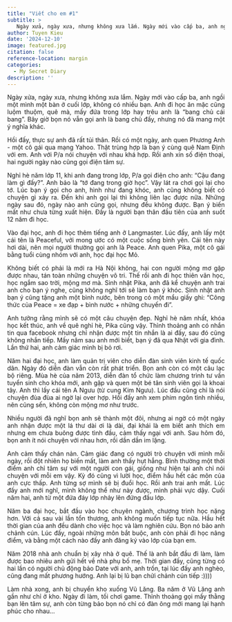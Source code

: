 ```yaml
---
title: "Viết cho em #1"
subtitle: >
   Ngày xửa, ngày xưa, nhưng không xưa lắm. Ngày mới vào cấp ba, anh ngồi một mình một bàn ở cuối lớp, không có nhiều bạn...
author: Tuyen Kieu
date: '2024-12-10'
image: featured.jpg
citation: false
reference-location: margin
categories:
  - My Secret Diary
description: ''
---
```


<p style="text-align:justify">Ngày xửa, ngày xưa, nhưng không xưa lắm. Ngày mới vào cấp ba, anh ngồi một mình một bàn ở cuối lớp, không có nhiều bạn. Anh đi học ăn mặc cũng luộm thuộm, quê mà, mấy đứa trong lớp hay trêu anh là "bang chủ cái bang". Bây giờ bọn nó vẫn gọi anh là bang chủ đấy, nhưng nó đã mang một ý nghĩa khác.</p>

<p style="text-align:justify">Hồi đấy, thực sự anh đã rất tủi thân. Rồi có một ngày, anh quen Phương Anh - một cô gái qua mạng Yahoo. Thật trùng hợp là bạn ý cùng quê Nam Định với em. Anh với P/a nói chuyện với nhau khá hợp. Rồi anh xin số điện thoại, hai người ngày nào cũng gọi điện tâm sự.</p>

<p style="text-align:justify">Nghỉ hè năm lớp 11, khi anh đang trong lớp, P/a gọi điện cho anh: "Cậu đang làm gì đấy?". Anh bảo là "tớ đang trong giờ học". Vậy lát ra chơi gọi lại cho tớ. Lúc bạn ý gọi cho anh, hình như đang khóc, anh cũng không biết có chuyện gì xảy ra. Đến khi anh gọi lại thì không liên lạc được nữa. Những ngày sau đó, ngày nào anh cũng gọi, nhưng đều không được. Bạn ý biến mất như chưa từng xuất hiện. Đấy là người bạn thân đầu tiên của anh suốt 12 năm đi học.</p>

<p style="text-align:justify">Vào đại học, anh đi học thêm tiếng anh ở Langmaster. Lúc đấy, anh lấy một cái tên là Peaceful, với mong ước có một cuộc sống bình yên. Cái tên này hơi dài, nên mọi người thường gọi anh là Peace. Anh quen Pika, một cô gái bằng tuổi cùng nhóm với anh, học đại học Mỏ.</p>

<p style="text-align:justify">Không biết có phải là mới ra Hà Nội không, hai con người mộng mơ gặp được nhau, tán toàn những chuyện vô tri. Thế rồi anh đi học thiên văn học, học ngắm sao trời, mộng mơ mà. Sinh nhật Pika, anh đã kể chuyện anh trai anh cho bạn ý nghe, cũng không nghĩ tới sẽ làm bạn ý khóc. Sinh nhật anh bạn ý cũng tặng anh một bình nước, bên trong có một mẩu giấy ghi: "Công thức của Peace = xe đạp + bình nước + những chuyến đi".</p>

<p style="text-align:justify">Anh tưởng rằng mình sẽ có một câu chuyện đẹp. Nghỉ hè năm nhất, khóa học kết thúc, anh về quê nghỉ hè, Pika cũng vậy. Thỉnh thoảng anh có nhắn tin qua facebook nhưng chỉ nhận được một tin nhắn là ai đấy, sau đó cũng không nhắn tiếp. Mấy năm sau anh mới biết, bạn ý đã qua Nhật với gia đình. Lần thứ hai, anh cảm giác mình bị bỏ rơi.</p>

<p style="text-align:justify">Năm hai đại học, anh làm quản trị viên cho diễn đàn sinh viên kinh tế quốc dân. Ngày đó diễn đàn vẫn còn rất phát triển. Bọn anh còn có một câu lạc bộ riêng. Mùa hè của năm 2013, diễn đàn tổ chức làm chương trình tư vấn tuyển sinh cho khóa mới, anh gặp và quen một bé tân sinh viên gọi là khoai tây. Anh thì lấy cái tên A Ngưu (từ cung Kim Ngưu). Lúc đầu cũng chỉ là nói chuyện đùa đùa ai ngờ lại over hợp. Hồi đấy anh xem phim ngôn tình nhiều, nên cũng sến, không còn mộng mơ như trước.</p>

<p style="text-align:justify">Nhiều người đã nghĩ bọn anh sẽ thành một đôi, nhưng ai ngờ có một ngày anh nhận được một lá thư dài ơi là dài, đại khái là em biết anh thích em nhưng em chưa buông được tình đầu, cảm thấy ngại với anh. Sau hôm đó, bọn anh ít nói chuyện với nhau hơn, rồi dần dần im lặng.</p> 

<p style="text-align:justify">Anh cảm thấy chán nản. Cảm giác đang có người trò chuyện với mình mỗi ngày, rồi đột nhiên họ biến mất, làm anh thấy hụt hẫng. Bình thường một thời điểm anh chỉ tâm sự với một người con gái, giống như hiện tại anh chỉ nói chuyện với mỗi em vậy. Kỳ đó cũng vì lười học, điểm hầu hết các môn của anh cực thấp. Anh từng sợ mình sẽ bị đuổi học. Rồi anh trai anh mất. Lúc đấy anh mới nghĩ, mình không thể như này được, mình phải vực dậy. Cuối năm hai, anh từ một đứa đáy lớp nhảy lên đứng đầu lớp.</p>

<p style="text-align:justify">Năm ba đại học, bắt đầu vào học chuyên ngành, chương trình học nặng hơn. Với cả sau vài lần tổn thương, anh không muốn tiếp tục nữa. Hầu hết thời gian của anh đều dành cho việc học và làm nghiên cứu. Bọn nó bảo anh chảnh cún. Lúc đấy, ngoài những môn bắt buộc, anh còn phải đi học nâng điểm, và bằng một cách nào đấy anh đăng ký vào lớp của bạn em.</p>

<p style="text-align:justify">Năm 2018 nhà anh chuẩn bị xây nhà ở quê. Thế là anh bắt đầu đi làm, làm được bao nhiêu anh gửi hết về nhà phụ bố mẹ. Thời gian đấy, cũng từng có hai lần có người chủ động bảo Date với anh, anh trốn, tại lúc đấy anh nghèo, cũng đang mất phương hướng. Anh lại bị lũ bạn chửi chảnh cún tiếp :))))</p>

<p style="text-align:justify">Làm nhà xong, anh bị chuyển kho xuống Vũ Lăng. Ba năm ở Vũ Lăng anh gần như chỉ ở kho. Ngày đi làm, tối chơi game. Thỉnh thoảng gọi mấy thằng bạn lên tâm sự, anh còn từng bảo bọn nó chỉ có đàn ông mới mang lại hạnh phúc cho nhau...</p> 

